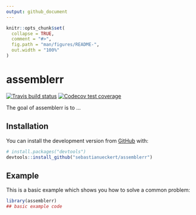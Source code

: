 ```yaml
---
output: github_document
---
```


<!-- README.md is generated from README.Rmd. Please edit that file -->

```r
knitr::opts_chunk$set(
  collapse = TRUE,
  comment = "#>",
  fig.path = "man/figures/README-",
  out.width = "100%"
)
```
# assemblerr

<!-- badges: start -->
[![Travis build status](https://travis-ci.org/sebastianueckert/assemblerr.svg?branch=master)](https://travis-ci.org/sebastianueckert/assemblerr)
[![Codecov test coverage](https://codecov.io/gh/sebastianueckert/assemblerr/branch/master/graph/badge.svg)](https://codecov.io/gh/sebastianueckert/assemblerr?branch=master)
<!-- badges: end -->

The goal of assemblerr is to ...

## Installation

You can install the development version from [GitHub](https://github.com/) with:

``` r
# install.packages("devtools")
devtools::install_github("sebastianueckert/assemblerr")
```
## Example

This is a basic example which shows you how to solve a common problem:

```r
library(assemblerr)
## basic example code
```
